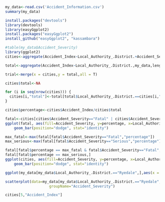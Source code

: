 ```r
my_data<-read.csv('Accident_Information.csv')
summary(my_data)
```

```r
install.packages("devtools")
library(devtools)
library(easyGgplot2)
install.packages("easyGgplot2")
install_github("easyGgplot2", "kassambara")

#table(my_data$Accident_Severity)
library(ggplot2)
cities<-aggregate(Accident_Index~Local_Authority_.District.+Accident_Severity,my_data,length)

total<-aggregate(Accident_Index~Local_Authority_.District.,my_data,length)

trial<-merge(x = cities,y = total,all = T)

cities$total<-NA

for (i in seq(nrow(cities))) {
  cities[i,"total"]<-total[total$Local_Authority_.District.==cities[i,"Local_Authority_.District."],"Accident_Index"]
}

cities$percentage<-cities$Accident_Index/cities$total

fatal<-cities[cities$Accident_Severity=="Fatal" | cities$Accident_Severity=="Serious",]
ggplot(fatal, aes(fill=Accident_Severity, y=percentage, x=Local_Authority_.District.)) + 
    geom_bar(position="dodge", stat="identity")

max_fatal<-max(fatal[fatal$Accident_Severity=="Fatal","percentage"])
max_serious<-max(fatal[fatal$Accident_Severity=="Serious","percentage"])

fatal[fatal$percentage == max_fatal & fatal$Accident_Severity=="Fatal",]
fatal[fatal$percentage == max_serious,]
ggplot(cities, aes(fill=Accident_Severity, y=percentage, x=Local_Authority_.District.)) + 
    geom_bar(position="dodge", stat="identity")
```

```r
ggplot(my_data[my_data$Local_Authority_.District.=="Ryedale",],aes(x = Latitude,y= Longitude)) + geom_point(col=ifelse(my_data$Accident_Severity=="Slight", "red", "blue"))

scatterplot(data=my_data[my_data$Local_Authority_.District.=="Ryedale",], xName='Latitude',yName='Longitude',
                    groupName="Accident_Severity")
```

```r
cities[5,"Accident_Index"]
```

